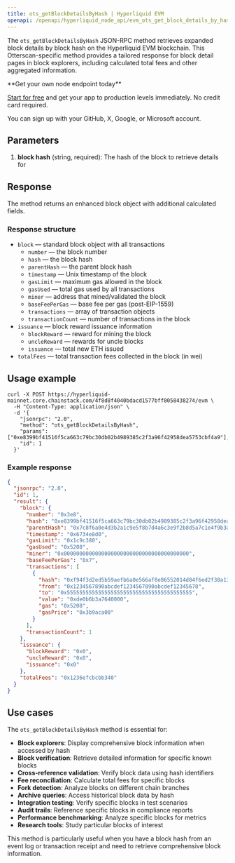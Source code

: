 ```yaml
---
title: ots_getBlockDetailsByHash | Hyperliquid EVM
openapi: /openapi/hyperliquid_node_api/evm_ots_get_block_details_by_hash.json post /evm
---
```


The `ots_getBlockDetailsByHash` JSON-RPC method retrieves expanded block details by block hash on the Hyperliquid EVM blockchain. This Otterscan-specific method provides a tailored response for block detail pages in block explorers, including calculated total fees and other aggregated information.

<Check>
**Get your own node endpoint today**

[Start for free](https://console.chainstack.com/) and get your app to production levels immediately. No credit card required.

You can sign up with your GitHub, X, Google, or Microsoft account.
</Check>

## Parameters

1. **block hash** (string, required): The hash of the block to retrieve details for

## Response

The method returns an enhanced block object with additional calculated fields.

### Response structure

- `block` — standard block object with all transactions
  - `number` — the block number
  - `hash` — the block hash
  - `parentHash` — the parent block hash
  - `timestamp` — Unix timestamp of the block
  - `gasLimit` — maximum gas allowed in the block
  - `gasUsed` — total gas used by all transactions
  - `miner` — address that mined/validated the block
  - `baseFeePerGas` — base fee per gas (post-EIP-1559)
  - `transactions` — array of transaction objects
  - `transactionCount` — number of transactions in the block
- `issuance` — block reward issuance information
  - `blockReward` — reward for mining the block
  - `uncleReward` — rewards for uncle blocks
  - `issuance` — total new ETH issued
- `totalFees` — total transaction fees collected in the block (in wei)

## Usage example

```shell Shell
curl -X POST https://hyperliquid-mainnet.core.chainstack.com/4f8d8f4040bdacd1577bff8058438274/evm \
  -H "Content-Type: application/json" \
  -d '{
    "jsonrpc": "2.0",
    "method": "ots_getBlockDetailsByHash",
    "params": ["0xe8399bf41516f5ca663c79bc30db02b4989385c2f3a96f42958dea5753cbf4a9"],
    "id": 1
  }'
```

### Example response

```json
{
  "jsonrpc": "2.0",
  "id": 1,
  "result": {
    "block": {
      "number": "0x3e8",
      "hash": "0xe8399bf41516f5ca663c79bc30db02b4989385c2f3a96f42958dea5753cbf4a9",
      "parentHash": "0x7c8f6a0e4d3b2a1c9e5f8b7d4a6c3e9f2b8d5a7c1e4f9b3a6d8c2e5f7a9b4c6d",
      "timestamp": "0x6734e8d0",
      "gasLimit": "0x1c9c380",
      "gasUsed": "0x5208",
      "miner": "0x0000000000000000000000000000000000000000",
      "baseFeePerGas": "0x7",
      "transactions": [
        {
          "hash": "0xf94f3d2ed5b59aefb6a0e566af8e86552014d84f6ed2f38a1366dedffe723381",
          "from": "0x1234567890abcdef1234567890abcdef12345678",
          "to": "0x5555555555555555555555555555555555555555",
          "value": "0xde0b6b3a7640000",
          "gas": "0x5208",
          "gasPrice": "0x3b9aca00"
        }
      ],
      "transactionCount": 1
    },
    "issuance": {
      "blockReward": "0x0",
      "uncleReward": "0x0",
      "issuance": "0x0"
    },
    "totalFees": "0x1236efcbcbb340"
  }
}
```

## Use cases

The `ots_getBlockDetailsByHash` method is essential for:

* **Block explorers**: Display comprehensive block information when accessed by hash
* **Block verification**: Retrieve detailed information for specific known blocks
* **Cross-reference validation**: Verify block data using hash identifiers
* **Fee reconciliation**: Calculate total fees for specific blocks
* **Fork detection**: Analyze blocks on different chain branches
* **Archive queries**: Access historical block data by hash
* **Integration testing**: Verify specific blocks in test scenarios
* **Audit trails**: Reference specific blocks in compliance reports
* **Performance benchmarking**: Analyze specific blocks for metrics
* **Research tools**: Study particular blocks of interest

This method is particularly useful when you have a block hash from an event log or transaction receipt and need to retrieve comprehensive block information.